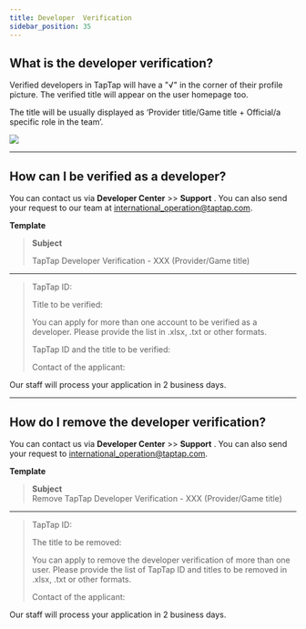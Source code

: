 ```yaml
---
title: Developer  Verification
sidebar_position: 35
---
```



## What is the developer verification?

Verified developers in TapTap will have a <Blue>"√"</Blue> in the corner of their profile picture. The verified title will appear on the user homepage too.  

The title will be usually displayed as ‘Provider title/Game title + Official/a specific role in the team’.

![](/img/DC-v2/developer-verification-V2.png)






---

## How can I be verified as a developer? 

You can contact us via **<blue>Developer Center</blue>** >> **<blue>Support</blue>** . You can also send your request to our team at [international_operation@taptap.com](mailto:international_operation@taptap.com).  

**Template**

> **Subject**
> 
> TapTap Developer Verification - XXX (Provider/Game title) 
---  
>

> TapTap ID:
>  
> Title to be verified:  
>
> You can apply for more than one account to be verified as a developer. Please provide the list in .xlsx, .txt or other formats.
>
> TapTap ID and the title to be verified: 
>
> Contact of the applicant:  

Our staff will process your application in 2 business days.



---



## How do I remove the developer verification? 

You can contact us via **<blue>Developer Center</blue>** >> **<blue>Support</blue>** . You can also send your request to [international_operation@taptap.com](mailto:international_operation@taptap.com).

**Template**

> **Subject**  
> Remove TapTap Developer Verification - XXX (Provider/Game title) 
--- 

> TapTap ID:  
>
> The title to be removed:
>
> You can apply to remove the developer verification of more than one user. Please provide the list of TapTap ID and titles to be removed in .xlsx, .txt or other formats.
>
>Contact of the applicant:

Our staff will process your application in 2 business days.

 
